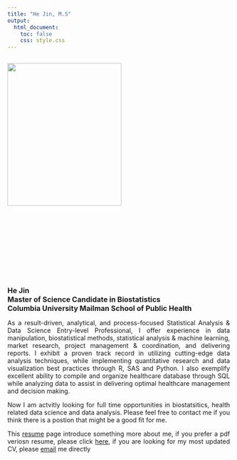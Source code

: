 ```yaml
---
title: "He Jin, M.S"
output:
  html_document:
    toc: false
    css: style.css
---
```

<body background="./back.jpg">
<div style= "float:left; position : relative; top: 0px; width : 400px; height : 500px;">

<img src="./IMG_7539.jpg" width="80%" class="left">
</div>

<div style= "float:left; position : relative; top: 0px; width : 500px; height : 500px; text-align: justify; text-justify: inter-word;">

<font size= 3px>
**He Jin**  
**Master of Science Candidate in Biostatistics**  
**Columbia University Mailman School of Public Health**
</font>

As a result-driven, analytical, and process-focused Statistical Analysis & Data Science Entry-level Professional, I offer experience in data manipulation, biostatistical methods, statistical analysis & machine learning, market research, project management & coordination, and delivering reports. I exhibit a proven track record in utilizing cutting-edge data analysis techniques, while implementing quantitative research and data visualization best practices through R, SAS and Python. I also exemplify excellent ability to compile and organize healthcare database through SQL while analyzing data to assist in delivering optimal healthcare management and decision making.  

Now I am actvitly looking for full time opportunities in biostatsitics, health related data science and data analysis. Please feel free to contact me if you think there is a postion that might be a good fit for me.

This [resume](about.html) page introduce something more about me, if you prefer a pdf veriosn resume, please click [here](resume.pdf), if you are looking for my most updated CV,  please [email](mailto:<hj2479@columbia.edu>) me directly
</font>
</div>




